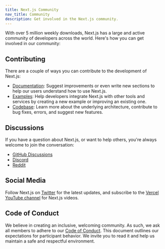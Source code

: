 ```yaml
---
title: Next.js Community
nav_title: Community
description: Get involved in the Next.js community.
---
```


With over 5 million weekly downloads, Next.js has a large and active community of developers across the world. Here's how you can get involved in our community:

## Contributing

There are a couple of ways you can contribute to the development of Next.js:

- [Documentation](/docs/community/contribution-guide): Suggest improvements or even write new sections to help our users understand how to use Next.js.
- [Examples](https://github.com/vercel/next.js/tree/canary/contributing/examples): Help developers integrate Next.js with other tools and services by creating a new example or improving an existing one.
- [Codebase](https://github.com/vercel/next.js/tree/canary/contributing/core): Learn more about the underlying architecture, contribute to bug fixes, errors, and suggest new features.

## Discussions

If you have a question about Next.js, or want to help others, you're always welcome to join the conversation:

- [GitHub Discussions](https://github.com/vercel/next.js/discussions)
- [Discord](https://discord.com/invite/bUG2bvbtHy)
- [Reddit](https://www.reddit.com/r/nextjs)

## Social Media

Follow Next.js on [Twitter](https://twitter.com/nextjs) for the latest updates, and subscribe to the [Vercel YouTube channel](https://www.youtube.com/@VercelHQ) for Next.js videos.

## Code of Conduct

We believe in creating an inclusive, welcoming community. As such, we ask all members to adhere to our [Code of Conduct](https://github.com/vercel/next.js/blob/canary/CODE_OF_CONDUCT.md). This document outlines our expectations for participant behavior. We invite you to read it and help us maintain a safe and respectful environment.

